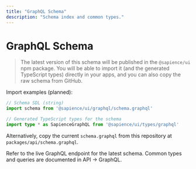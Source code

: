 ```yaml
---
title: "GraphQL Schema"
description: "Schema index and common types."
---
```


# GraphQL Schema

> The latest version of this schema will be published in the `@sapience/ui` npm package. You will be able to import it (and the generated TypeScript types) directly in your apps, and you can also copy the raw schema from GitHub.

Import examples (planned):

```ts
// Schema SDL (string)
import schema from '@sapience/ui/graphql/schema.graphql'

// Generated TypeScript types for the schema
import type * as SapienceGraphQL from '@sapience/ui/types/graphql'
```

Alternatively, copy the current `schema.graphql` from this repository at `packages/api/schema.graphql`.

Refer to the live GraphQL endpoint for the latest schema. Common types and queries are documented in API → GraphQL.

